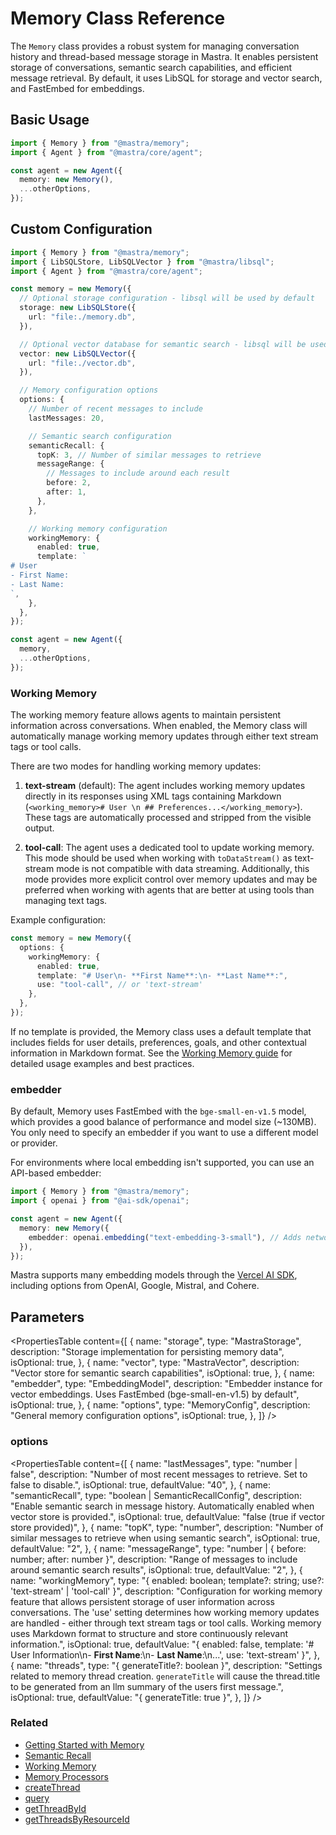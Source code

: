# Memory Class Reference

The `Memory` class provides a robust system for managing conversation history and thread-based message storage in Mastra. It enables persistent storage of conversations, semantic search capabilities, and efficient message retrieval. By default, it uses LibSQL for storage and vector search, and FastEmbed for embeddings.

## Basic Usage

```typescript copy showLineNumbers
import { Memory } from "@mastra/memory";
import { Agent } from "@mastra/core/agent";

const agent = new Agent({
  memory: new Memory(),
  ...otherOptions,
});
```

## Custom Configuration

```typescript copy showLineNumbers
import { Memory } from "@mastra/memory";
import { LibSQLStore, LibSQLVector } from "@mastra/libsql";
import { Agent } from "@mastra/core/agent";

const memory = new Memory({
  // Optional storage configuration - libsql will be used by default
  storage: new LibSQLStore({
    url: "file:./memory.db",
  }),

  // Optional vector database for semantic search - libsql will be used by default
  vector: new LibSQLVector({
    url: "file:./vector.db",
  }),

  // Memory configuration options
  options: {
    // Number of recent messages to include
    lastMessages: 20,

    // Semantic search configuration
    semanticRecall: {
      topK: 3, // Number of similar messages to retrieve
      messageRange: {
        // Messages to include around each result
        before: 2,
        after: 1,
      },
    },

    // Working memory configuration
    workingMemory: {
      enabled: true,
      template: `
# User
- First Name:
- Last Name:
`,
    },
  },
});

const agent = new Agent({
  memory,
  ...otherOptions,
});
```

### Working Memory

The working memory feature allows agents to maintain persistent information across conversations. When enabled, the Memory class will automatically manage working memory updates through either text stream tags or tool calls.

There are two modes for handling working memory updates:

1. **text-stream** (default): The agent includes working memory updates directly in its responses using XML tags containing Markdown (`<working_memory># User \n ## Preferences...</working_memory>`). These tags are automatically processed and stripped from the visible output.

2. **tool-call**: The agent uses a dedicated tool to update working memory. This mode should be used when working with `toDataStream()` as text-stream mode is not compatible with data streaming. Additionally, this mode provides more explicit control over memory updates and may be preferred when working with agents that are better at using tools than managing text tags.

Example configuration:

```typescript copy showLineNumbers
const memory = new Memory({
  options: {
    workingMemory: {
      enabled: true,
      template: "# User\n- **First Name**:\n- **Last Name**:",
      use: "tool-call", // or 'text-stream'
    },
  },
});
```

If no template is provided, the Memory class uses a default template that includes fields for user details, preferences, goals, and other contextual information in Markdown format. See the [Working Memory guide](/docs/memory/working-memory.mdx#designing-effective-templates) for detailed usage examples and best practices.

### embedder

By default, Memory uses FastEmbed with the `bge-small-en-v1.5` model, which provides a good balance of performance and model size (~130MB). You only need to specify an embedder if you want to use a different model or provider.

For environments where local embedding isn't supported, you can use an API-based embedder:

```typescript {6}
import { Memory } from "@mastra/memory";
import { openai } from "@ai-sdk/openai";

const agent = new Agent({
  memory: new Memory({
    embedder: openai.embedding("text-embedding-3-small"), // Adds network request
  }),
});
```

Mastra supports many embedding models through the [Vercel AI SDK](https://sdk.vercel.ai/docs/ai-sdk-core/embeddings), including options from OpenAI, Google, Mistral, and Cohere.

## Parameters

<PropertiesTable
  content={[
    {
      name: "storage",
      type: "MastraStorage",
      description: "Storage implementation for persisting memory data",
      isOptional: true,
    },
    {
      name: "vector",
      type: "MastraVector",
      description: "Vector store for semantic search capabilities",
      isOptional: true,
    },
    {
      name: "embedder",
      type: "EmbeddingModel",
      description:
        "Embedder instance for vector embeddings. Uses FastEmbed (bge-small-en-v1.5) by default",
      isOptional: true,
    },
    {
      name: "options",
      type: "MemoryConfig",
      description: "General memory configuration options",
      isOptional: true,
    },
  ]}
/>

### options

<PropertiesTable
  content={[
    {
      name: "lastMessages",
      type: "number | false",
      description:
        "Number of most recent messages to retrieve. Set to false to disable.",
      isOptional: true,
      defaultValue: "40",
    },
    {
      name: "semanticRecall",
      type: "boolean | SemanticRecallConfig",
      description:
        "Enable semantic search in message history. Automatically enabled when vector store is provided.",
      isOptional: true,
      defaultValue: "false (true if vector store provided)",
    },
    {
      name: "topK",
      type: "number",
      description:
        "Number of similar messages to retrieve when using semantic search",
      isOptional: true,
      defaultValue: "2",
    },
    {
      name: "messageRange",
      type: "number | { before: number; after: number }",
      description:
        "Range of messages to include around semantic search results",
      isOptional: true,
      defaultValue: "2",
    },
    {
      name: "workingMemory",
      type: "{ enabled: boolean; template?: string; use?: 'text-stream' | 'tool-call' }",
      description:
        "Configuration for working memory feature that allows persistent storage of user information across conversations. The 'use' setting determines how working memory updates are handled - either through text stream tags or tool calls. Working memory uses Markdown format to structure and store continuously relevant information.",
      isOptional: true,
      defaultValue:
        "{ enabled: false, template: '# User Information\\n- **First Name**:\\n- **Last Name**:\\n...', use: 'text-stream' }",
    },
    {
      name: "threads",
      type: "{ generateTitle?: boolean }",
      description:
        "Settings related to memory thread creation. `generateTitle` will cause the thread.title to be generated from an llm summary of the users first message.",
      isOptional: true,
      defaultValue: "{ generateTitle: true }",
    },
  ]}
/>

### Related

- [Getting Started with Memory](/docs/memory/overview.mdx)
- [Semantic Recall](/docs/memory/semantic-recall.mdx)
- [Working Memory](/docs/memory/working-memory.mdx)
- [Memory Processors](/docs/memory/memory-processors.mdx)
- [createThread](/reference/memory/createThread.mdx)
- [query](/reference/memory/query.mdx)
- [getThreadById](/reference/memory/getThreadById.mdx)
- [getThreadsByResourceId](/reference/memory/getThreadsByResourceId.mdx)
